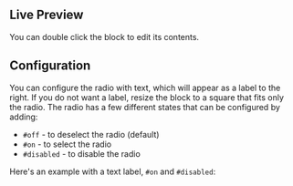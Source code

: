 
## Live Preview

You can double click the block to edit its contents.

<InteractiveBlockPreview blockId={radioSymbolId} />

## Configuration

You can configure the radio with text, which will appear as a label to the
right. If you do not want a label, resize the block to a square that fits only
the radio. The radio has a few different states that can be configured by
adding:

- `#off` - to deselect the radio (default)
- `#on` - to select the radio
- `#disabled` - to disable the radio

Here's an example with a text label, `#on` and `#disabled`:

<InteractiveBlockPreview
  blockId={radioSymbolId}
  blockText="Only on Fridays #on #disabled"
/>
